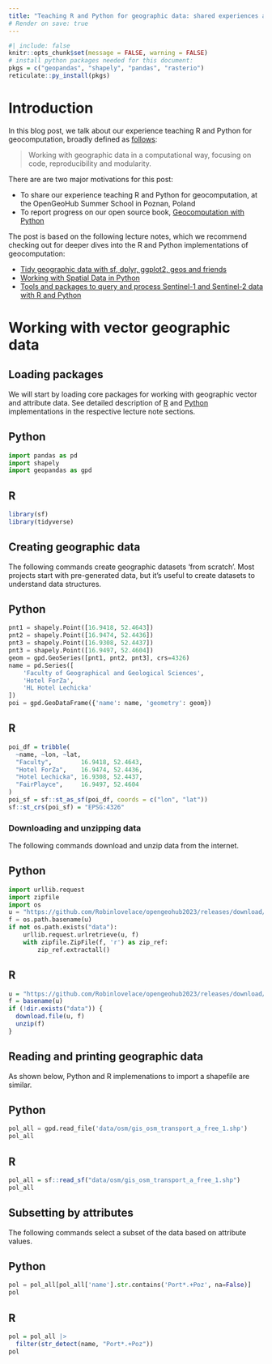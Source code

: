 ```yaml
---
title: "Teaching R and Python for geographic data: shared experiences and lessons learned"
# Render on save: true
---
```


```r
#| include: false
knitr::opts_chunk$set(message = FALSE, warning = FALSE)
# install python packages needed for this document:
pkgs = c("geopandas", "shapely", "pandas", "rasterio")
reticulate::py_install(pkgs)
```

# Introduction

In this blog post, we talk about our experience teaching R and Python for geocomputation, broadly defined as [follows](https://r.geocompx.org/intro#what-is-geocomputation):

> Working with geographic data in a computational way, focusing on code, reproducibility and modularity.

There are are two major motivations for this post:

- To share our experience teaching R and Python for geocomputation, at the OpenGeoHub Summer School in Poznan, Poland
- To report progress on our open source book, [Geocomputation with Python](https://py.geocompx.org/)

The post is based on the following lecture notes, which we recommend checking out for deeper dives into the R and Python implementations of geocomputation:

- [Tidy geographic data with sf, dplyr, ggplot2, geos and friends](https://ogh23.robinlovelace.net/tidy)
- [Working with Spatial Data in Python](https://geobgu.xyz/presentations/p_2023_ogh/)
- [Tools and packages to query and process Sentinel-1 and Sentinel-2 data with R and Python](https://github.com/loreabad6/ogh23)

# Working with vector geographic data

## Loading packages

We will start by loading core packages for working with geographic vector and attribute data.
See detailed description of [R](https://ogh23.robinlovelace.net/tidy#vector-data) and [Python](https://geobgu.xyz/presentations/p_2023_ogh/01-vector.html) implementations in the respective lecture note sections.


:::: {.panel-tabset}

## Python

```python
import pandas as pd
import shapely
import geopandas as gpd
```

## R

```r
library(sf)
library(tidyverse)
```

::::

## Creating geographic data

The following commands create geographic datasets 'from scratch'.
Most projects start with pre-generated data, but it's useful to create datasets to understand data structures.

:::: {.panel-tabset}

## Python

```python
pnt1 = shapely.Point([16.9418, 52.4643])
pnt2 = shapely.Point([16.9474, 52.4436])
pnt3 = shapely.Point([16.9308, 52.4437])
pnt3 = shapely.Point([16.9497, 52.4604])
geom = gpd.GeoSeries([pnt1, pnt2, pnt3], crs=4326)
name = pd.Series([
    'Faculty of Geographical and Geological Sciences', 
    'Hotel ForZa', 
    'HL Hotel Lechicka'
])
poi = gpd.GeoDataFrame({'name': name, 'geometry': geom})
```

## R

```r
poi_df = tribble(
  ~name, ~lon, ~lat,
  "Faculty",        16.9418, 52.4643,
  "Hotel ForZa",    16.9474, 52.4436,
  "Hotel Lechicka", 16.9308, 52.4437,
  "FairPlayce",     16.9497, 52.4604
)
poi_sf = sf::st_as_sf(poi_df, coords = c("lon", "lat"))
sf::st_crs(poi_sf) = "EPSG:4326"
```


::::

### Downloading and unzipping data

The following commands download and unzip data from the internet.

:::: {.panel-tabset}

## Python

```python
import urllib.request
import zipfile
import os
u = "https://github.com/Robinlovelace/opengeohub2023/releases/download/data/data.zip"
f = os.path.basename(u)
if not os.path.exists("data"):
    urllib.request.urlretrieve(u, f)
    with zipfile.ZipFile(f, 'r') as zip_ref:
        zip_ref.extractall()
```

## R

```r
u = "https://github.com/Robinlovelace/opengeohub2023/releases/download/data/data.zip"
f = basename(u)
if (!dir.exists("data")) {
  download.file(u, f)
  unzip(f)
}
```

::::

## Reading and printing geographic data

As shown below, Python and R implemenations to import a shapefile are similar.

:::: {.panel-tabset}

## Python

```python
pol_all = gpd.read_file('data/osm/gis_osm_transport_a_free_1.shp')
pol_all
```

## R

```r
pol_all = sf::read_sf("data/osm/gis_osm_transport_a_free_1.shp")
pol_all
```

::::

## Subsetting by attributes

The following commands select a subset of the data based on attribute values.

:::: {.panel-tabset}

## Python

```python
pol = pol_all[pol_all['name'].str.contains('Port*.+Poz', na=False)]
pol
```

## R

```r
pol = pol_all |>
  filter(str_detect(name, "Port*.+Poz"))
pol
```

::::

